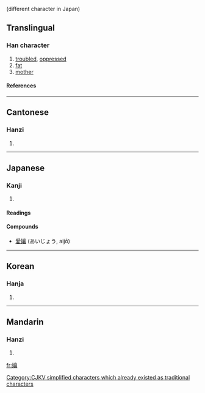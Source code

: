 {{see|嬢|娘}} (different character in Japan)

==Translingual==
===Han character===
{{Han char|rn=38|rad=女|as=17|sn=20|four=4043<sub>2</sub>|canj=女卜口女 (VYRV)}}
# [[trouble]]d, [[oppress]]ed
# [[fat]]
# [[mother]]
====References====
{{Han ref|kx=0274.070|dkj=06891|dj=0542.240|hdz=21090.140|uh=5B43|ud=23363|bh=C45D|bd=50269}}

----
==Cantonese==
===Hanzi===
{{yue-hanzi|jyut=|y=neung4}}
# {{defn|Cantonese}}

----
==Japanese==
===Kanji===
{{ja-kanji|grade=|rs=女17}}
# {{defn|Japanese}} 
====Readings====
{{ja-readings|on=[[じょう]] (jō)|kun=[[むすめ]] (musume)}}
====Compounds====
*[[愛孃]] (あいじょう, aijō)
----
==Korean==
===Hanja===
{{ko-hanja|hangeul=양|rv=yang|mr=yang}}
# {{defn|Korean}}



[[Category:CJKV simplified characters which already existed as traditional characters]]

----
==Mandarin==
===Hanzi===
{{cmn-hanzi|pin=[[náng]] (nang2), [[niáng]] (niang2), [[ráng]] (rang2), [[rǎng]] (rang3)|wg=nang<sup>2</sup>, niang<sup>2</sup>, jang<sup>2</sup>, jang<sup>3</sup>}}
# {{defn|Mandarin}}

[[fr:孃]]